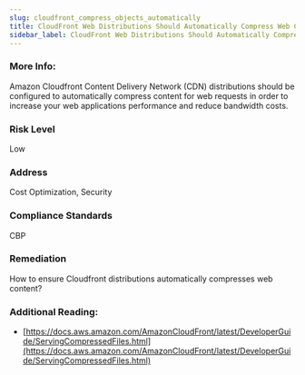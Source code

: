 ```yaml
---
slug: cloudfront_compress_objects_automatically
title: CloudFront Web Distributions Should Automatically Compress Web Content
sidebar_label: CloudFront Web Distributions Should Automatically Compress Web Content
---
```


### More Info:

Amazon Cloudfront Content Delivery Network (CDN) distributions should be configured to automatically compress content for web requests in order to increase your web applications performance and reduce bandwidth costs.

### Risk Level

Low

### Address

Cost Optimization, Security

### Compliance Standards

CBP

### Remediation

How to ensure Cloudfront distributions automatically compresses web content?

### Additional Reading:

- [https://docs.aws.amazon.com/AmazonCloudFront/latest/DeveloperGuide/ServingCompressedFiles.html](https://docs.aws.amazon.com/AmazonCloudFront/latest/DeveloperGuide/ServingCompressedFiles.html) 

